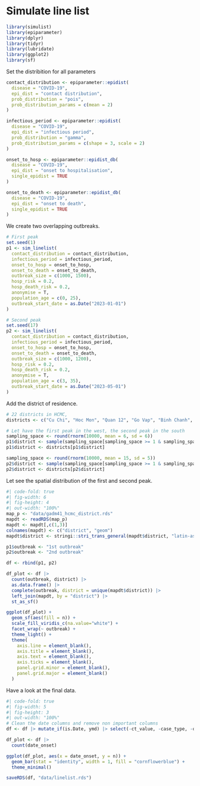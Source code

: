 # Simulate line list

```r
library(simulist)
library(epiparameter)
library(dplyr)
library(tidyr)
library(lubridate)
library(ggplot2)
library(sf)
```

Set the distribition for all parameters

```r
contact_distribution <- epiparameter::epidist(
  disease = "COVID-19", 
  epi_dist = "contact distribution", 
  prob_distribution = "pois", 
  prob_distribution_params = c(mean = 2)
)

infectious_period <- epiparameter::epidist(
  disease = "COVID-19",
  epi_dist = "infectious period",
  prob_distribution = "gamma",
  prob_distribution_params = c(shape = 3, scale = 2)
)

onset_to_hosp <- epiparameter::epidist_db(
  disease = "COVID-19",
  epi_dist = "onset to hospitalisation",
  single_epidist = TRUE
)

onset_to_death <- epiparameter::epidist_db(
  disease = "COVID-19",
  epi_dist = "onset to death",
  single_epidist = TRUE
)
```

We create two overlapping outbreaks.

```r
# First peak
set.seed(1)
p1 <- sim_linelist(
  contact_distribution = contact_distribution,
  infectious_period = infectious_period,
  onset_to_hosp = onset_to_hosp,
  onset_to_death = onset_to_death,
  outbreak_size = c(1000, 1500),
  hosp_risk = 0.2,
  hosp_death_risk = 0.2,
  anonymise = T,
  population_age = c(0, 25),
  outbreak_start_date = as.Date("2023-01-01")
)

# Second peak
set.seed(17)
p2 <- sim_linelist(
  contact_distribution = contact_distribution,
  infectious_period = infectious_period,
  onset_to_hosp = onset_to_hosp,
  onset_to_death = onset_to_death,
  outbreak_size = c(1000, 1200),
  hosp_risk = 0.2,
  hosp_death_risk = 0.2,
  anonymise = T,
  population_age = c(3, 35),
  outbreak_start_date = as.Date("2023-05-01")
)
```

Add the district of residence.

```r
# 22 districts in HCMC, 
districts <- c("Cu Chi", "Hoc Mon", "Quan 12", "Go Vap", "Binh Chanh", "Binh Tan", "Tan Phu", "Tan Binh", "Phu Nhuan", "Binh Thanh", "Thu Duc", "Quan 6", "Quan 11", "Quan 10", "Quan 3", "Quan 1", "Quan 5", "Can Gio", "Nha Be", "Quan 4", "Quan 8", "Quan 7")

# Let have the first peak in the west, the second peak in the south
sampling_space <- round(rnorm(10000, mean = 6, sd = 6))
p1$district <- sample(sampling_space[sampling_space >= 1 & sampling_space <= 22], nrow(p1))
p1$district <- districts[p1$district]

sampling_space <- round(rnorm(10000, mean = 15, sd = 5))
p2$district <- sample(sampling_space[sampling_space >= 1 & sampling_space <= 22], nrow(p2))
p2$district <- districts[p2$district]
```

Let see the spatial distribution of the first and second peak.

```r
#| code-fold: true
#| fig-width: 6
#| fig-height: 4
#| out-width: "100%"
map_p <- "data/gadm41_hcmc_district.rds"
mapdt <- readRDS(map_p)
mapdt <- mapdt[,c(1,3)]
colnames(mapdt) <- c("district", "geom")
mapdt$district <- stringi::stri_trans_general(mapdt$district, "latin-ascii")

p1$outbreak <- "1st outbreak"
p2$outbreak <- "2nd outbreak"

df <- rbind(p1, p2)

df_plot <- df |> 
  count(outbreak, district) |> 
  as.data.frame() |> 
  complete(outbreak, district = unique(mapdt$district)) |> 
  left_join(mapdt, by = "district") |> 
  st_as_sf()

ggplot(df_plot) +
  geom_sf(aes(fill = n)) +
  scale_fill_viridis_c(na.value="white") +
  facet_wrap(~ outbreak) +
  theme_light() +
  theme(
    axis.line = element_blank(),
    axis.title = element_blank(),
    axis.text = element_blank(), 
    axis.ticks = element_blank(),
    panel.grid.minor = element_blank(),
    panel.grid.major = element_blank()
  )
```

Have a look at the final data.

```r
#| code-fold: true
#| fig-width: 5
#| fig-height: 3
#| out-width: "100%"
# Clean the date columns and remove non important columns
df <- df |> mutate_if(is.Date, ymd) |> select(-ct_value, -case_type, -outbreak)

df_plot <- df |> 
  count(date_onset)

ggplot(df_plot, aes(x = date_onset, y = n)) +
  geom_bar(stat = "identity", width = 1, fill = "cornflowerblue") +
  theme_minimal()
```

```r
saveRDS(df, "data/linelist.rds")
```
